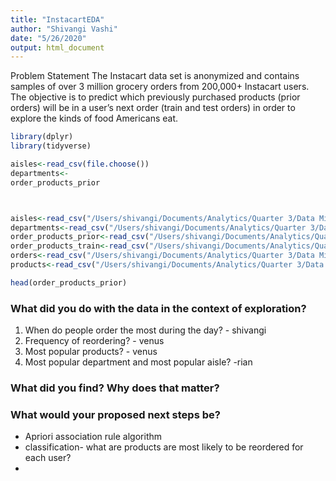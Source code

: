 ```yaml
---
title: "InstacartEDA"
author: "Shivangi Vashi"
date: "5/26/2020"
output: html_document
---
```


Problem Statement
The Instacart data set is anonymized and contains samples of over 3 million grocery orders from 200,000+ Instacart users. The objective is to predict which previously purchased products (prior orders) will be in a user's next order (train and test orders) in order to explore the kinds of food Americans eat.

```r
library(dplyr)
library(tidyverse)

aisles<-read_csv(file.choose()) 
departments<-
order_products_prior



aisles<-read_csv("/Users/shivangi/Documents/Analytics/Quarter 3/Data Mining/instacart-market-basket-analysis/aisles.csv")
departments<-read_csv("/Users/shivangi/Documents/Analytics/Quarter 3/Data Mining/instacart-market-basket-analysis/departments.csv")
order_products_prior<-read_csv("/Users/shivangi/Documents/Analytics/Quarter 3/Data Mining/instacart-market-basket-analysis/order_products__prior.csv")
order_products_train<-read_csv("/Users/shivangi/Documents/Analytics/Quarter 3/Data Mining/instacart-market-basket-analysis/order_products__train.csv")
orders<-read_csv("/Users/shivangi/Documents/Analytics/Quarter 3/Data Mining/instacart-market-basket-analysis/orders.csv")
products<-read_csv("/Users/shivangi/Documents/Analytics/Quarter 3/Data Mining/instacart-market-basket-analysis/products.csv")

head(order_products_prior)
```

### What did you do with the data in the context of exploration?

1. When do people order the most during the day? - shivangi
2. Frequency of reordering? - venus
3. Most popular products? - venus
4. Most popular department and most popular aisle? -rian

### What did you find? Why does that matter? 

### What would your proposed next steps be? 
- Apriori association rule algorithm
- classification- what are products are most likely to be reordered for each user?
- 

```r

```

## 

```r

```

